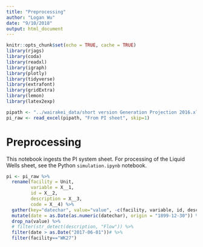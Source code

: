```yaml
---
title: "Preprocessing"
author: "Logan Wu"
date: "9/10/2018"
output: html_document
---
```


```r
knitr::opts_chunk$set(echo = TRUE, cache = TRUE)
library(rjags)
library(coda)
library(readxl)
library(igraph)
library(plotly)
library(tidyverse)
library(extrafont)
library(gridExtra)
library(lemon)
library(latex2exp)

pipath <- "../wairakei_data/short version Generation Projection 2016.xlsx"
pi_raw <- read_excel(pipath, "From PI sheet", skip=1)
```

# Preprocessing

This notebook ingests the PI system sheet. For processing of the Liquid Wells sheet, see the Python `simulation.ipynb` notebook.

```r
pi <- pi_raw %>%
  rename(facility = Unit,
         variable = X__1,
         id = X__2,
         description = X__3,
         code = X__4) %>%
  gather(key="datechar", value="value", -c(facility, variable, id, description, code)) %>%
  mutate(date = as.Date(as.numeric(datechar), origin = "1899-12-30")) %>% select(-c(datechar, id)) %>%
  drop_na(value) %>%
  # filter(str_detect(description, "Flow")) %>%
  filter(date > as.Date("2017-06-01"))# %>%
  filter(facility=="WK27")
  
```

